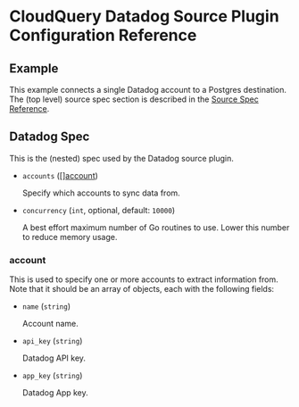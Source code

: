 # CloudQuery Datadog Source Plugin Configuration Reference

## Example

This example connects a single Datadog account to a Postgres destination. The (top level) source spec section is described in the [Source Spec Reference](/docs/reference/source-spec).


<Configuration />

## Datadog Spec

This is the (nested) spec used by the Datadog source plugin.

- `accounts` ([][account](#account))

  Specify which accounts to sync data from.

- `concurrency` (`int`, optional, default: `10000`)

  A best effort maximum number of Go routines to use. Lower this number to reduce memory usage.

### account

  This is used to specify one or more accounts to extract information from.
  Note that it should be an array of objects, each with the following fields:

- `name` (`string`)

  Account name.

- `api_key` (`string`)

  Datadog API key.

- `app_key` (`string`)

  Datadog App key.
